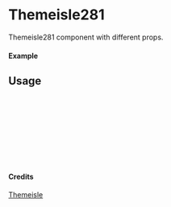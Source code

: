 
<Meta of={Themeisle281} title="Themeisle/Themeisle281" />

# Themeisle281

Themeisle281 component with different props.

#### Example

<Canvas of={Themeisle281.Primary} />

## Usage

```ts
import { Themeisle281 } from "yadl-ui";

const Example = () => {
  return (
      <Themeisle281 />
  );
};

export default Example;
```

#### Credits
[Themeisle](https://themeisle.com/illustrations)
